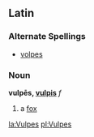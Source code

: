 ==Latin==
===Alternate Spellings===
*[[volpes]]
===Noun===
'''vulpēs, [[Wiktionary Appendix:Latin third declension|vulpis]]''' ''f''

#a [[fox]]

[[la:Vulpes]]
[[pl:Vulpes]]